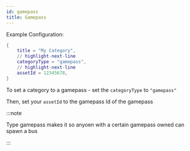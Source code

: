 ```yaml
---
id: gamepass
title: Gamepass
---
```


Example Configuration:

```lua
{
	title = "My Category",
    // highlight-next-line
	categoryType = "gamepass",
    // highlight-next-line
    assetId = 12345678,
}
```

To set a category to a gamepass - set the `categoryType` to `"gamepass"`

Then, set your `assetId` to the gamepass Id of the gamepass

:::note

Type gamepass makes it so anyoen with a certain gamepass owned can spawn a bus

:::
